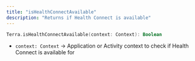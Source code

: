 ```yaml
---
title: "isHealthConnectAvailable"
description: "Returns if Health Connect is available"
---
```

```kotlin
Terra.isHealthConnectAvailable(context: Context): Boolean

```

*   `context: Context` -> Application or Activity context to check if Health Connect is available for



